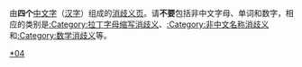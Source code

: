 由'''四个'''[[中文字|中文字]]（[[汉字|汉字]]）组成的[[Wikipedia:消歧义|消歧义页]]。请'''不要'''包括非中文字母、单词和数字，相应的类别是[[:Category:拉丁字母缩写消歧义|:Category:拉丁字母缩写消歧义]]、[[:Category:非中文名称消歧义|:Category:非中文名称消歧义]]和[[:Category:数学消歧义|:Category:数学消歧义]]等。

[[Category:消歧义|*04{{PAGENAME}}]]